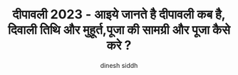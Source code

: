 ---
title: "दीपावली 2023 - आइये जानते है दीपावली कब है, दिवाली तिथि और मुहूर्त,पूजा की सामग्री और पूजा कैसे करे ?"
description:  दिवाली 2023 को 12 नवंबर को मनाने की योजना है। दिवाली को हर साल हिंदू कैलेंडर के कार्तिक मास में अमावस्या के दिन मनाया जाता है। इस वर्ष, कार्तिक मास की अमावस्या 12 नवंबर को दोपहर 2:44 बजे से शुरू होकर 13 नवंबर को दोपहर 2:56 बजे तक रहेगी।
image: "../../public/blogs/diwali.jpeg"
publishedAt: "2023-11-02"
updatedAt: "2023-11-02"
author: "dinesh siddh"
isPublished: true
tags: 
- festival
- diwali
---